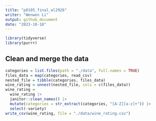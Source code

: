 ```yaml
---
title: "p8105_final_wl2926"
writer: "Wenwen Li"
output: github_document
date: "2023-10-18"
---
```

```r
library(tidyverse)
library(purrr)
```

## Clean and merge the data
```r
categories = list.files(path = "./data", full.names = TRUE)
files_data = map(categories, read_csv)
nested_file = tibble(categories, files_data)
wine_rating = unnest(nested_file, cols = c(files_data))
wine_rating = 
  wine_rating |> 
  janitor::clean_names() |> 
  mutate(categories = str_extract(categories, "[A-Z][a-z]+")) |> 
  select(-variety)
write_csv(wine_rating, file = "./data/wine_rating.csv")
```